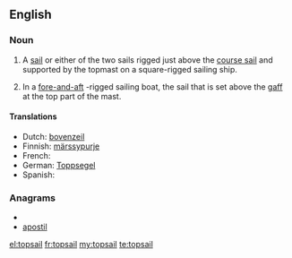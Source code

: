 ==English==

===Noun===
{{en-noun}}

# {{nautical}} A [[sail]] or either of the two sails rigged just above the [[course sail]] and supported by the topmast on a square-rigged sailing ship.
# {{nautical}} In a [[fore-and-aft]] -rigged sailing boat, the sail that is set above the [[gaff]] at the top part of the mast.

====Translations====
{{trans-top|sail above the course sail}}
* Dutch: [[bovenzeil]] {{n}}
* Finnish: [[märssypurje]]
* French: {{t+|fr|hunier|m}}
* German: [[Toppsegel]] {{n}}
* Spanish: {{t+|es|gavia|f}}
{{trans-bottom}}

===Anagrams===
* {{alphagram|ailopst}}
* [[apostil#English|apostil]]

[[el:topsail]]
[[fr:topsail]]
[[my:topsail]]
[[te:topsail]]